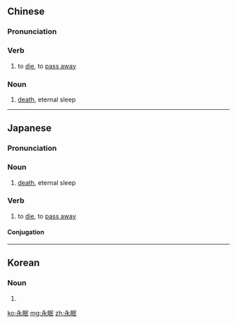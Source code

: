 ==Chinese==
{{zh-forms}}

===Pronunciation===
{{zh-pron
|m=yǒngmián
|c=wing5 min4
|cat=v,n
}}

===Verb===
{{zh-verb}}

# to [[die]], to [[pass away]]

===Noun===
{{zh-noun}}

# [[death]], eternal sleep

----

==Japanese==
{{ja-kanjitab|えい|みん|yomi=o}}

===Pronunciation===
{{ja-pron|えいみん|y=o}}

===Noun===
{{ja-noun|えいみん}}

# [[death]], eternal sleep

===Verb===
{{ja-verb-suru|えいみん}}

# to [[die]], to [[pass away]]

====Conjugation====
{{ja-suru|えいみん}}

----

==Korean==
{{ko-hanjatab}}

===Noun===
{{ko-noun|hangeul=영면}}

# {{hanja form of|영면|[[death]], eternal sleep}}

[[ko:永眠]]
[[mg:永眠]]
[[zh:永眠]]